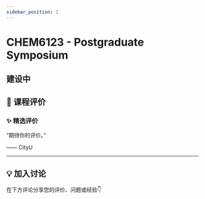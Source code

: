 ```yaml
---
sidebar_position: 1
---
```



# CHEM6123 - Postgraduate Symposium

## 建设中

## **💬 课程评价**

### ✨ **精选评价**
<div className={commentStyles.commentBox}>
    <p className={commentStyles.commentText}>
        “期待你的评价。”
    </p>
    <p className={commentStyles.commentAuthor}>—— CityU</p>
</div>

---

## **💡 加入讨论**

在下方评论分享您的评价、问题或经验👇
<Utterances />
